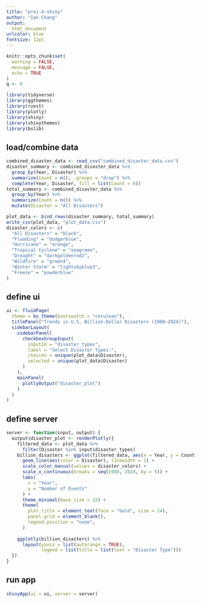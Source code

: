 ```yaml
---
title: "proj-4-shiny"
author: "Ian Chang"
output:
  html_document
urlcolor: blue
fontsize: 12pt
---
```


```r
knitr::opts_chunk$set(
  warning = FALSE,
  message = FALSE,
  echo = TRUE
)
q <- 0
```

```r
library(tidyverse)
library(ggthemes)
library(rvest)
library(plotly)
library(shiny)
library(shinythemes)
library(bslib)
```



## load/combine data

```r

combined_disaster_data <- read_csv("combined_disaster_data.csv")
disaster_summary <- combined_disaster_data %>%
  group_by(Year, Disaster) %>%
  summarize(Count = n(), .groups = "drop") %>%
  complete(Year, Disaster, fill = list(Count = 0))
total_summary <- combined_disaster_data %>%
  group_by(Year) %>%
  summarize(Count = n()) %>%
  mutate(Disaster = "All Disasters") 

plot_data <- bind_rows(disaster_summary, total_summary)
write_csv(plot_data, "plot_data.csv")
disaster_colors <- c(
  "All Disasters" = "black",
  "Flooding" = "dodgerblue",
  "Hurricane" = "orange",
  "Tropical Cyclone" = "seagreen",
  "Drought" = "darkgoldenrod2",
  "Wildfire" = "green4",
  "Winter Storm" = "lightskyblue3",
  "Freeze" = "powderblue"
)

```


## define ui

```r
ui <- fluidPage(
  theme = bs_theme(bootswatch = "cerulean"),
  titlePanel("Trends in U.S. Billion-Dollar Disasters (1980–2024)"),
  sidebarLayout(
    sidebarPanel(
      checkboxGroupInput(
        inputId = "disaster_types",
        label = "Select Disaster Types:",
        choices = unique(plot_data$Disaster),
        selected = unique(plot_data$Disaster)
      )
    ),
    mainPanel(
      plotlyOutput("disaster_plot")
    )
  )
)


```

## define server

```r


server <- function(input, output) {
  output$disaster_plot <- renderPlotly({
    filtered_data <- plot_data %>%
      filter(Disaster %in% input$disaster_types)
    billion_disasters <- ggplot(filtered_data, aes(x = Year, y = Count)) +
      geom_line(aes(color = Disaster), linewidth = 1) +
      scale_color_manual(values = disaster_colors) +
      scale_x_continuous(breaks = seq(1980, 2024, by = 5)) +
      labs(
        x = "Year",
        y = "Number of Events"
      ) +
      theme_minimal(base_size = 12) +
      theme(
        plot.title = element_text(face = "bold", size = 24),
        panel.grid = element_blank(),
        legend.position = "none",
      )
    
    ggplotly(billion_disasters) %>%
      layout(yaxis = list(autorange = TRUE),
             legend = list(title = list(text = "Disaster Type")))
  })
}

```
## run app
```r
shinyApp(ui = ui, server = server)
```




